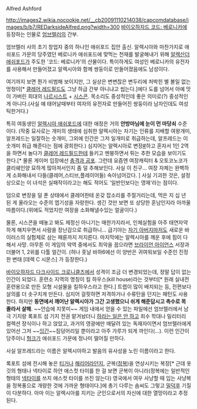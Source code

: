 Alfred Ashford

http://images2.wikia.nocookie.net/__cb20091110214038/capcomdatabase/images/b/b7/REDarksideAlfred.png?width=300
[[바이오하자드 코드: 베로니카]]에 등장하는 인물로 [[엄브렐러(바이오하자드 시리즈)|엄브렐러]]의 간부. 

엄브렐러 사의 초기 창업자 중의 하나인 애쉬포드 집안 출신. 알렉시아와 마찬가지로 애쉬포드 가문의 당주였던 베로니카 애쉬포드에 맞먹는 천재를 발굴해내기 위해 [[알렉산더 애쉬포드]]가 주도한 '코드: 베로니카'의 산물이다. 특이하게도 여성인 베로니카의 유전자를 사용해서 만들어졌고 알렉시아와 함께 쌍둥이로 만들어졌음에도 남성이다.

여기까지 보면 뭔가 비범해 보이지만, 그 실상은 변변찮은 변두리에 처박힌 별 볼일 없는 멍청이[* [[클레어 레드필드]]도 그냥 하급 간부 아니냐고 씹는다.]에다 도를 넘어서 아예 맛이 가버린 희대의 [[나르시스트]] + [[시스콘]]. 목소리도 중성적인데 좋은 의미로(?) 중성적인 게 아니다.(사실 얘 태어날때부터 여자의 유전자로 만들어진 쌍둥이라 남자인데도 여성틱한거다.)

특히 여동생인 [[알렉시아 애쉬포드]]에 대한 애정은 거의 '''안방마님에 눈이 먼 마당쇠''' 수준이다.
(작중 묘사로는 개미의 생태에 심취한 알렉시아는 자기는 인류를 지배할 여왕개미, 알프레드는 일잘하는 숫개미, 그외에 인간은 그저 일개미로 취급하는데, 알프레드는 이 숫개미 취급 해준다는 점에 광희한다.) 심지어는 알렉시아로 변장[https://encrypted-tbn1.gstatic.com/images?q=tbn:ANd9GcTGovhfTN8JtRajCO3OnQdg7cqLx3nxUl8fPrK2zctCLvlelmY_ #]하고 혼자서 1인 2역을 하면서 놀다가 [[클레어 레드필드]]한테 들키고 멘붕하면서 튀는 추한 모습을 보이기도 한다.[* 물론 게이머 입장에선 [[충격과 공포]]. 그런데 요즘엔 여장캐릭터 & 오토코노코가 클리쉐인양 묘하게 많아져서인지 좀 덜 추해보인다. 사실 이 친구... 여장 자체는 완벽하게 소화해내서 다들(클레어,스티브,플레이어들) 속아넘어갔다. ] 사실 기괴한 것은, 설정 상으로는 이 녀석은 실패작이라고는 해도 적어도 '일반인보다는 영재'라는 점이다. 

덤으로 변장을 덜 푼 상태에서 클레어한테 온갖 잡소리를 주절거리는데, 먹은 지 십 년 된 게 올라오는 수준의 엽기성을 자랑한다. 생긴 것만 보면 또 상당한 훈남인지라 아까울 따름이다.(위에도 적었지만 여장을 소화해낼수있는 얼굴이다.)

물론, 시스콘을 떼놓고 봐도 제정신 아니기는 매한가지라서, 인체실험을 아주 태연자약하게 해치우면서 사람을 장난감으로 취급하니… 급기야는 [[알렉산더 애쉬포드|자기 아버지]]마저도 새로운 바이러스의 실험체로 삼는 패륜까지 저지른다. 마지막에는 알렉시아를 깨운 후에 힘이 다해서 사망. 아무튼 이 게임의 악역 중에서도 최악을 꼽으라면 [[브라이언 아이언스]] 서장과 더불어 1, 2위를 다툴 얼간이. (허나 훗날 바하6에선 이 양반은 귀여워보일 수준인 진정한 변태 [데렉 C 시몬스] 가 등장한다.)

[[바이오하자드 다크사이드 크로니클즈]]에서 성격이 조금 더 변경되었는데, 정말 답이 없는 인간이 되었다. 
훈련소 지역의 명칭이 킬 하우스(kill house)라는 것부터[* 원래 실내전 훈련용으로 만든 모형 시설물을 킬하우스라고 한다.] 트랩이 많이 배치되는 등, 전편보다 살의를 더 솟구치게 만든다. 심지어 걸핏하면 저격하거나 수류탄을 던지는 패턴도 사용한다. 하지만 '''동면에서 깨어난 알렉시아가 그간 고생했으니 쉬게 해준답시고 촉수로 목 졸라서 살해'''. ~~안습에 지못미~~ 게임 내에서 얻을 수 있는 파일에선 엄브렐러에서 남극 기지랑 록포트 섬 기지 전권 맡겨놨더니 [[하라는 공부는 안하고|하라는 일은 안 하고]] 죄수 학대나 밀리터리 컬렉션 장식이나 하고 앉았고, 과거의 영광에만 매달려 있는 독재자이면서 엄브렐러에게 있어선 그저 ~~[[잉간]]~~짐덩어리일 뿐이라고 아주 가루가 되게 까인다(…). 이런 인간이 당주이니 [[헝크]]가 애쉬포드 가문에 정나미 떨어질 만하다.

사실 알프레드라는 이름은 알렉시아하고 발음의 유사성을 노린 이름이라고 한다.

록포트 섬에 전시해 놓은 [[티거]]나 [[AV-8|해리어]]라던지, 군복([[정복]])을 연상시키는 복장[* 근데 옷깃의 형태나 넥타이로 하얀 애스컷 타이를 한 걸 보면 군복이 아니라(정복에는 일반적인 형태의 [[넥타이]]를 쓰지 애스컷 타이를 쓰진 않는다) 영국에서 여우 사냥할 때 입는 사냥복을 정복풍으로 개량한 것에 가까운 형태이다.]에 총기 다루는 솜씨도 그렇고 [[밀덕후]] 기질이 다분하다. 아마 이는 알렉시아를 지키는 군인으로서의 자신에 대한 열망이라고 추정된다.
